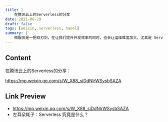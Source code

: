 ```yaml
---
title: |
    在腾讯云上的Serverless的分享
date: 2021-06-29
draft: false
tags: [weixin, serverless, haoel]
summary: |
    微服务是一把双刃剑，在让我们提升开发效率的同时，也会让运维难度加大，尤其是 Serverless，其微服务器的粒度更小，随着数量的增长，缺乏配套设施的架构会变得一发不可收拾，而治理和运维的难度也随之呈现级数性增长。本次分享主要讨论如何对 Serverless 进行更有效的服务治理。本文由MegaEase 创始人、腾讯云TVP 陈皓在 Techo TVP 开发者峰会 ServerlessDays China 2021上的演讲《Serverless 的服务治理》整理而成，向大家分享。
---
```


## Content

在腾讯云上的Serverless的分享：

https://mp.weixin.qq.com/s/W_X88_siDdNlrWSysbSAZA

## Link Preview

- https://mp.weixin.qq.com/s/W_X88_siDdNlrWSysbSAZA
- 左耳朵耗子：Serverless 究竟是什么？
